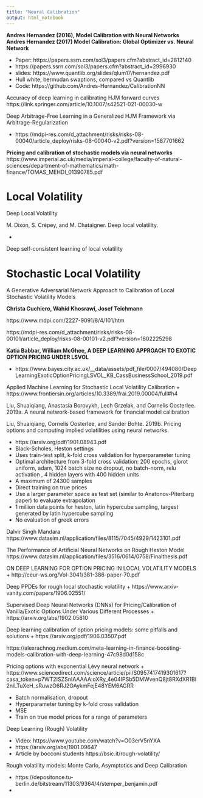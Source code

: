 ```yaml
---
title: "Neural Calibration"
output: html_notebook
---
```



**Andres Hernandez (2016), Model Calibration with Neural Networks**
**Andres Hernandez (2017) Model Calibration: Global Optimizer vs. Neural Network**



+ Paper: https://papers.ssrn.com/sol3/papers.cfm?abstract_id=2812140
+ https://papers.ssrn.com/sol3/papers.cfm?abstract_id=2996930
+ slides: https://www.quantlib.org/slides/qlum17/hernandez.pdf
+ Hull white, bermudan swaptions, compared vs Quantlib
+ Code: https://github.com/Andres-Hernandez/CalibrationNN

Accuracy of deep learning in calibrating HJM forward curves
https://link.springer.com/article/10.1007/s42521-021-00030-w	

 
 Deep Arbitrage-Free Learning in a Generalized HJM Framework via Arbitrage-Regularization

+ https://mdpi-res.com/d_attachment/risks/risks-08-00040/article_deploy/risks-08-00040-v2.pdf?version=1587701662

**Pricing and calibration of stochastic models via neural networks**
https://www.imperial.ac.uk/media/imperial-college/faculty-of-natural-sciences/department-of-mathematics/math-finance/TOMAS_MEHDI_01390785.pdf

# Local Volatility

Deep Local Volatility

M. Dixon, S. Crépey, and M. Chataigner. Deep local volatility.

+ 

Deep self-consistent learning of local volatility

# Stochastic Local Volatility

A Generative Adversarial Network Approach to Calibration of Local Stochastic Volatility Models 


**Christa Cuchiero, Wahid Khosrawi, Josef Teichmann**

https://www.mdpi.com/2227-9091/8/4/101/htm

https://mdpi-res.com/d_attachment/risks/risks-08-00101/article_deploy/risks-08-00101-v2.pdf?version=1602225298


**Katia Babbar, William McGhee, A DEEP LEARNING APPROACH TO EXOTIC OPTION PRICING UNDER LSVOL**

+ https://www.bayes.city.ac.uk/__data/assets/pdf_file/0007/494080/DeepLearningExoticOptionPricingLSVOL_KB_CassBusinessSchool_2019.pdf


Applied Machine Learning for Stochastic Local Volatility Calibration
+ https://www.frontiersin.org/articles/10.3389/frai.2019.00004/full#h4



Liu, Shuaiqiang, Anastasia Borovykh, Lech Grzelak, and Cornelis Oosterlee. 2019a. A neural network-based framework for financial model calibration
  
Liu, Shuaiqiang, Cornelis Oosterlee, and Sander Bohte. 2019b. Pricing options and computing implied volatilities using neural networks. 

+ https://arxiv.org/pdf/1901.08943.pdf
+ Black-Scholes, Heston settings
+ Uses train-test split, k-fold cross validation for hyperparameter tuning
+ Optimal architecture from 3-fold cross validation: 200 epochs, glorot uniform, adam, 1024 batch size no dropout, no batch-norm, relu activation , 4 hidden layers with 400 hidden units
+ A maximum of 24300 samples
+ Direct training on true prices
+ Use a larger parameter space as test set (similar to Anatonov-Piterbarg paper) to evaluate extrapolation
+ 1 million data points for heston, latin hypercube sampling, targest generated by latin hypercube sampling 
+ No evaluation of greek errors




Dalvir Singh Mandara https://www.datasim.nl/application/files/8115/7045/4929/1423101.pdf

The Performance of Artificial Neural Networks on Rough Heston Model https://www.datasim.nl/application/files/3516/0614/0758/Finalthesis.pdf

ON DEEP LEARNING FOR OPTION PRICING IN LOCAL VOLATILITY MODELS
+ http://ceur-ws.org/Vol-3041/381-386-paper-70.pdf

Deep PPDEs for rough local stochastic volatility
+ https://www.arxiv-vanity.com/papers/1906.02551/

Supervised Deep Neural Networks (DNNs) for Pricing/Calibration of Vanilla/Exotic Options Under Various Different Processes
+ https://arxiv.org/abs/1902.05810

Deep learning calibration of option pricing models: some pitfalls and solutions
+ https://arxiv.org/pdf/1906.03507.pdf

https://alexrachnog.medium.com/meta-learning-in-finance-boosting-models-calibration-with-deep-learning-47c98d0d158c

Pricing options with exponential Lévy neural network
+ https://www.sciencedirect.com/science/article/pii/S0957417419301617?casa_token=p7WT2ISZSnIAAAAA:oXRy_4e04IPSb5DMWvenQ8jt8RXdXR1Bl2niLTuXeH_sRuwzO6RJ2OAykmFejE48YEM6AGRR



+  Batch normalisation, dropout
+ Hyperparameter tuning by k-fold cross validation
+ MSE
+ Train on true model prices for a range of parameters


Deep Learning (Rough) Volatility

+ Video: https://www.youtube.com/watch?v=O03erV5nYXA
+ https://arxiv.org/abs/1901.09647
+ Article by bocconi students https://bsic.it/rough-volatility/

Rough volatility models: Monte Carlo, Asymptotics and Deep Calibration

+ https://depositonce.tu-berlin.de/bitstream/11303/9364/4/stemper_benjamin.pdf
+ 